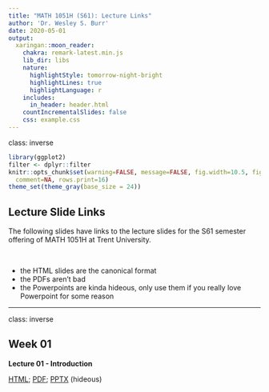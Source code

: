 ```yaml
---
title: "MATH 1051H (S61): Lecture Links"
author: 'Dr. Wesley S. Burr'
date: 2020-05-01
output:
  xaringan::moon_reader:
    chakra: remark-latest.min.js
    lib_dir: libs
    nature:
      highlightStyle: tomorrow-night-bright
      highlightLines: true
      highlightLanguage: r
    includes:
      in_header: header.html
    countIncrementalSlides: false
    css: example.css
---
```


class: inverse

```r
library(ggplot2)
filter <- dplyr::filter
knitr::opts_chunk$set(warning=FALSE, message=FALSE, fig.width=10.5, fig.height=4, 
  comment=NA, rows.print=16)
theme_set(theme_gray(base_size = 24))
```

## Lecture Slide Links

The following slides have links to the lecture slides for the S61 semester offering of
MATH 1051H at Trent University. 

<br />

* the HTML slides are the canonical format
* the PDFs aren't bad
* the Powerpoints are kinda hideous, only use them if you really love Powerpoint
for some reason

---

class: inverse


## Week 01

**Lecture 01 - Introduction**

<a href="./Lecture01/lecture01.html">HTML</a>; 
<a href="./Lecture01/lecture01.pdf">PDF</a>;
<a href="./Lecture01/lecture01.pptx">PPTX</a> (hideous)

